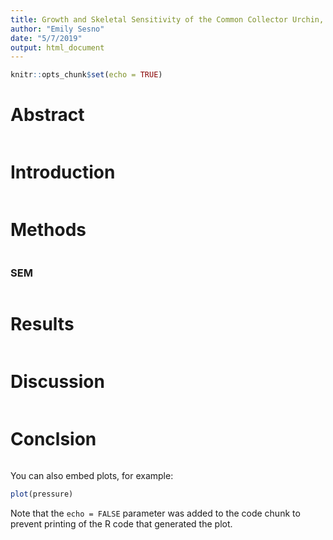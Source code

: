 ```yaml
---
title: Growth and Skeletal Sensitivity of the Common Collector Urchin,  *Tripneustes *gratilla, to Projected Climate Change. 
author: "Emily Sesno"
date: "5/7/2019"
output: html_document
---
```


```r
knitr::opts_chunk$set(echo = TRUE)
```

# Abstract


```r

```

# Introduction

```r



```

# Methods

```r

```

### SEM

```r

```


# Results

```r

```

# Discussion

```r

```

# Conclsion

```r

```









You can also embed plots, for example:

```r
plot(pressure)
```

Note that the `echo = FALSE` parameter was added to the code chunk to prevent printing of the R code that generated the plot.

